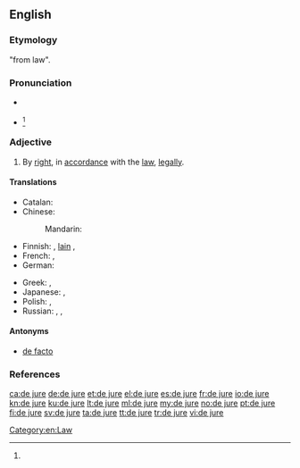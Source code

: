 ==English==
{{wikipedia}}

===Etymology===
{{etyl|la|en}} "from law".

===Pronunciation===
* {{a|US}} {{IPA|/deɪ ˈd͡ʒʊɹi/<ref name="OALD8">[http://oald8.oxfordlearnersdictionaries.com/dictionary/de-jure]</ref>|/deɪ ˈd͡ʒʊəɹeɪ/<ref>{{R:Dictionary.com}}</ref>|/di ˈd͡ʒʊɹi/}}
* {{a|UK}} {{IPA|/deɪ ˈd͡ʒʊəɹi/}}<ref name="OALD8"></ref>
<!--
some places also {{IPA|/deɪ ˈjʊəɹeɪ/}}?
US also {{IPA|/di ˈd͡ʒʊɹ/|/di ˈʒʊɹ/}}?
-->{{attention|en}}<!--check the pronunciations, sort them-->

===Adjective===
{{en-adj|head=[[de]] [[jure]]|-}}

# By [[right]], in [[accordance]] with the [[law]], [[legally]].

====Translations====
{{trans-top|by right}}
* Catalan: {{t+|ca|de iure}}
* Chinese:
*: Mandarin: {{t+|cmn|法律|tr=ànzhào fǎlǜ|alt=按照法律|sc=Hani}}
* Finnish: {{t+|fi|de jure}}, [[laki#Finnish|lain]] {{t+|fi|mukaan}}, {{t|fi|laillisesti}}
* French: {{t+|fr|de jure}}, {{t|fr|de droit}}
* German: {{t+|de|de jure}}
{{trans-mid}}
* Greek: {{t+|el|αυτοδικαίως|tr=aftodikaíos|sc=Grek}}, {{t|el|εκ του νόμου|tr=ek tou nómou|sc=Grek}}
* Japanese: {{t|ja|デ・ジュリ|tr=de-juri|sc=Jpan}}, {{t|ja|法律上|tr=ほうりつじょうの, hōritsujō no|alt=法律上の|sc=Jpan}}
* Polish: {{t|pl|wedle prawa}}, {{t|pl|de jure}}
* Russian: {{t+|ru|де-юре|tr=dɛ-júrɛ|sc=Cyrl}}, {{t+|ru|юридический|tr=juridíčeskij|sc=Cyrl}}, {{t+|ru|право|tr=po právu|alt=по праву|sc=Cyrl}}
{{trans-bottom}}

====Antonyms====
* [[de facto]]

===References===
<references/>

[[Category:en:Law]]

[[ca:de jure]]
[[de:de jure]]
[[et:de jure]]
[[el:de jure]]
[[es:de jure]]
[[fr:de jure]]
[[io:de jure]]
[[kn:de jure]]
[[ku:de jure]]
[[lt:de jure]]
[[ml:de jure]]
[[my:de jure]]
[[no:de jure]]
[[pt:de jure]]
[[fi:de jure]]
[[sv:de jure]]
[[ta:de jure]]
[[tt:de jure]]
[[tr:de jure]]
[[vi:de jure]]